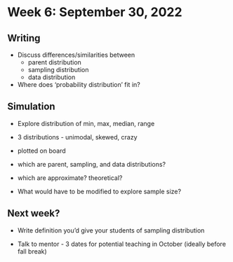 # Week 6: September 30, 2022

## Writing
- Discuss differences/similarities between 
    - parent distribution
    - sampling distribution
    - data distribution
- Where does 'probability distribution' fit in?

## Simulation
- Explore distribution of min, max, median, range
- 3 distributions - unimodal, skewed, crazy
- plotted on board
- which are parent, sampling, and data distributions?
- which are approximate? theoretical?

- What would have to be modified to explore sample size?

## Next week?
- Write definition you'd give your students of sampling distribution

- Talk to mentor - 3 dates for potential teaching in October (ideally before fall break)

\clearpage
\vspace*{1in}
\clearpage
